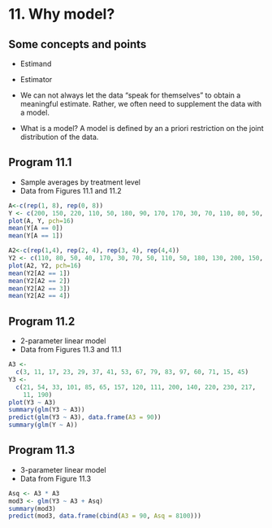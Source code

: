 # 11. Why model?{-}

## Some concepts and points{-} 

- Estimand 

- Estimator

- We can not always let the data "speak for themselves" to obtain a meaningful estimate. Rather, we often need to supplement the data with a model. 

- What is a model? A model is defined by an a priori restriction on the joint distribution of the data. 







## Program 11.1{-}

- Sample averages by treatment level
- Data from Figures 11.1 and 11.2

```r
A<-c(rep(1, 8), rep(0, 8))
Y <- c(200, 150, 220, 110, 50, 180, 90, 170, 170, 30, 70, 110, 80, 50, 10, 20)
plot(A, Y, pch=16)
mean(Y[A == 0])
mean(Y[A == 1])
```


```r
A2<-c(rep(1,4), rep(2, 4), rep(3, 4), rep(4,4))
Y2 <- c(110, 80, 50, 40, 170, 30, 70, 50, 110, 50, 180, 130, 200, 150, 220, 210)
plot(A2, Y2, pch=16)
mean(Y2[A2 == 1])
mean(Y2[A2 == 2])
mean(Y2[A2 == 3])
mean(Y2[A2 == 4])
```


## Program 11.2{-}

- 2-parameter linear model
- Data from Figures 11.3 and 11.1

```r
A3 <-
  c(3, 11, 17, 23, 29, 37, 41, 53, 67, 79, 83, 97, 60, 71, 15, 45)
Y3 <-
  c(21, 54, 33, 101, 85, 65, 157, 120, 111, 200, 140, 220, 230, 217,
    11, 190)
plot(Y3 ~ A3)
summary(glm(Y3 ~ A3))
predict(glm(Y3 ~ A3), data.frame(A3 = 90))
summary(glm(Y ~ A))
```

## Program 11.3{-}

- 3-parameter linear model
- Data from Figure 11.3

```r
Asq <- A3 * A3
mod3 <- glm(Y3 ~ A3 + Asq)
summary(mod3)
predict(mod3, data.frame(cbind(A3 = 90, Asq = 8100)))
```
